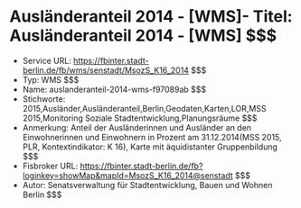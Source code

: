 # Ausländeranteil 2014 - [WMS]- Titel: Ausländeranteil 2014 - [WMS] $$$
- Service URL: https://fbinter.stadt-berlin.de/fb/wms/senstadt/MsozS_K16_2014 $$$
- Typ: WMS $$$
- Name: auslanderanteil-2014-wms-f97089ab $$$
- Stichworte: 2015,Ausländer,Ausländeranteil,Berlin,Geodaten,Karten,LOR,MSS 2015,Monitoring Soziale Stadtentwicklung,Planungsräume $$$
- Anmerkung: Anteil der Ausländerinnen und Ausländer an den Einwohnerinnen und Einwohnern in Prozent am 31.12.2014(MSS 2015, PLR, Kontextindikator: K 16), Karte mit äquidistanter Gruppenbildung $$$
- Fisbroker URL: https://fbinter.stadt-berlin.de/fb?loginkey=showMap&mapId=MsozS_K16_2014@senstadt $$$
- Autor: Senatsverwaltung für Stadtentwicklung, Bauen und Wohnen Berlin $$$
